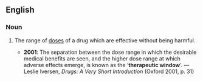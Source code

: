 ==English==
{{wikipedia}}
===Noun===
{{en-noun|sg=[[therapeutic]] [[window]]}}

# {{pharmacology}} The range of [[doses]] of a drug which are effective without being harmful.
#*'''2001''': The separation between the dose range in which the desirable medical benefits are seen, and the higher dose range at which adverse effects emerge, is known as the ‘'''therapeutic window'''’. — Leslie Iversen, ''Drugs: A Very Short Introduction'' (Oxford 2001, p. 31)